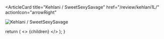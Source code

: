 <ArticleCard
  title="Kehlani / SweetSexySavage"
  href="/review/kehlani1L/"
  actionIcon="arrowRight"
>

![Kehlani / SweetSexySavage](../../images/cd/kehlani1L.jpg)

</ArticleCard>

  return (
    <>
      {children}
    </>
  );
}